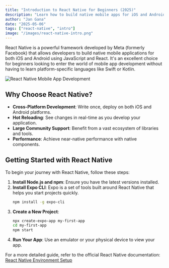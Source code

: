 ```yaml
---
title: "Introduction to React Native for Beginners (2025)"
description: "Learn how to build native mobile apps for iOS and Android using JavaScript and React Native."
author: "Jan Gana"
date: "2025-05-06"
tags: ["react-native", "intro"]
image: "/images/react-native-intro.png"
---
```


React Native is a powerful framework developed by Meta (formerly Facebook) that allows developers to build native mobile applications for both iOS and Android using JavaScript and React. It's an excellent choice for beginners looking to enter the world of mobile app development without having to learn platform-specific languages like Swift or Kotlin.

![React Native Mobile App Development](https://raw.githubusercontent.com/JanGanaCode/jangana-dev-blogposts/main/images/react-native-intro.png)

## Why Choose React Native?

- **Cross-Platform Development**: Write once, deploy on both iOS and Android platforms.
- **Hot Reloading**: See changes in real-time as you develop your application.
- **Large Community Support**: Benefit from a vast ecosystem of libraries and tools.
- **Performance**: Achieve near-native performance with native components.

## Getting Started with React Native

To begin your journey with React Native, follow these steps:

1. **Install Node.js and npm**: Ensure you have the latest versions installed.
2. **Install Expo CLI**: Expo is a set of tools built around React Native that helps you start projects quickly.
   ```bash
   npm install -g expo-cli
   ```
3. **Create a New Project**:
   ```bash
   npx create-expo-app my-first-app
   cd my-first-app
   npm start
   ```
4. **Run Your App**: Use an emulator or your physical device to view your app.

For a more detailed guide, refer to the official React Native documentation: [React Native Environment Setup](https://reactnative.dev/docs/environment-setup)

<Socials />
